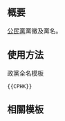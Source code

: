 {{NoteTA/MediaWiki}}{{Documentation subpage}}<!-- 在本行下編輯模板說明 -->

== 概要 ==
[[公民黨 (香港)|公民黨]]黨徽及黨名。

== 使用方法 ==
;政黨全名模板
 <pre>{{CPHK}}</pre>
<!--
;政黨簡稱模板
 <pre>{{CPHK/short}}</pre>
-->

== 相關模板 ==
{{香港政黨模板}}